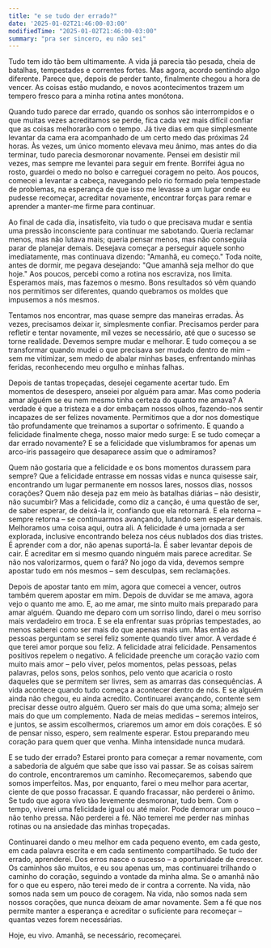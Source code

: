 ```yaml
---
title: "e se tudo der errado?"
date: '2025-01-02T21:46:00-03:00'
modifiedTime: "2025-01-02T21:46:00-03:00"
summary: "pra ser sincero, eu não sei"
---
```


Tudo tem ido tão bem ultimamente. A vida já parecia tão pesada, cheia de batalhas, tempestades e correntes fortes. Mas agora, acordo sentindo algo diferente. Parece que, depois de perder tanto, finalmente chegou a hora de vencer. As coisas estão mudando, e novos acontecimentos trazem um tempero fresco para a minha rotina antes monótona.

Quando tudo parece dar errado, quando os sonhos são interrompidos e o que muitas vezes acreditamos se perde, fica cada vez mais difícil confiar que as coisas melhorarão com o tempo. Já tive dias em que simplesmente levantar da cama era acompanhado de um certo medo das próximas 24 horas. Às vezes, um único momento elevava meu ânimo, mas antes do dia terminar, tudo parecia desmoronar novamente. Pensei em desistir mil vezes, mas sempre me levantei para seguir em frente. Borrifei água no rosto, guardei o medo no bolso e carreguei coragem no peito. Aos poucos, comecei a levantar a cabeça, navegando pelo rio formado pela tempestade de problemas, na esperança de que isso me levasse a um lugar onde eu pudesse recomeçar, acreditar novamente, encontrar forças para remar e aprender a manter-me firme para continuar.

Ao final de cada dia, insatisfeito, via tudo o que precisava mudar e sentia uma pressão inconsciente para continuar me sabotando. Queria reclamar menos, mas não lutava mais; queria pensar menos, mas não conseguia parar de planejar demais. Desejava começar a perseguir aquele sonho imediatamente, mas continuava dizendo: "Amanhã, eu começo." Toda noite, antes de dormir, me pegava desejando: "Que amanhã seja melhor do que hoje." Aos poucos, percebi como a rotina nos escraviza, nos limita. Esperamos mais, mas fazemos o mesmo. Bons resultados só vêm quando nos permitimos ser diferentes, quando quebramos os moldes que impusemos a nós mesmos.

Tentamos nos encontrar, mas quase sempre das maneiras erradas. Às vezes, precisamos deixar ir, simplesmente confiar. Precisamos perder para refletir e tentar novamente, mil vezes se necessário, até que o sucesso se torne realidade. Devemos sempre mudar e melhorar. E tudo começou a se transformar quando mudei o que precisava ser mudado dentro de mim – sem me vitimizar, sem medo de abalar minhas bases, enfrentando minhas feridas, reconhecendo meu orgulho e minhas falhas.

Depois de tantas tropeçadas, desejei cegamente acertar tudo. Em momentos de desespero, anseiei por alguém para amar. Mas como poderia amar alguém se eu nem mesmo tinha certeza do quanto me amava? A verdade é que a tristeza e a dor embaçam nossos olhos, fazendo-nos sentir incapazes de ser felizes novamente. Permitimos que a dor nos domestique tão profundamente que treinamos a suportar o sofrimento. E quando a felicidade finalmente chega, nosso maior medo surge: E se tudo começar a dar errado novamente? E se a felicidade que vislumbramos for apenas um arco-íris passageiro que desaparece assim que o admiramos?

Quem não gostaria que a felicidade e os bons momentos durassem para sempre? Que a felicidade entrasse em nossas vidas e nunca quisesse sair, encontrando um lugar permanente em nossos lares, nossos dias, nossos corações? Quem não deseja paz em meio às batalhas diárias – não desistir, não sucumbir? Mas a felicidade, como diz a canção, é uma questão de ser, de saber esperar, de deixá-la ir, confiando que ela retornará. E ela retorna – sempre retorna – se continuarmos avançando, lutando sem esperar demais. Melhoramos uma coisa aqui, outra ali. A felicidade é uma jornada a ser explorada, inclusive encontrando beleza nos céus nublados dos dias tristes. É aprender com a dor, não apenas suportá-la. É saber levantar depois de cair. É acreditar em si mesmo quando ninguém mais parece acreditar. Se não nos valorizarmos, quem o fará? No jogo da vida, devemos sempre apostar tudo em nós mesmos – sem desculpas, sem reclamações.

Depois de apostar tanto em mim, agora que comecei a vencer, outros também querem apostar em mim. Depois de duvidar se me amava, agora vejo o quanto me amo. E, ao me amar, me sinto muito mais preparado para amar alguém. Quando me deparo com um sorriso lindo, darei o meu sorriso mais verdadeiro em troca. E se ela enfrentar suas próprias tempestades, ao menos saberei como ser mais do que apenas mais um. Mas então as pessoas perguntam se serei feliz somente quando tiver amor. A verdade é que terei amor porque sou feliz. A felicidade atrai felicidade. Pensamentos positivos repelem o negativo. A felicidade preenche um coração vazio com muito mais amor – pelo viver, pelos momentos, pelas pessoas, pelas palavras, pelos sons, pelos sonhos, pelo vento que acaricia o rosto daqueles que se permitem ser livres, sem as amarras das consequências. A vida acontece quando tudo começa a acontecer dentro de nós. E se alguém ainda não chegou, eu ainda acredito. Continuarei avançando, contente sem precisar desse outro alguém. Quero ser mais do que uma soma; almejo ser mais do que um complemento. Nada de meias medidas – seremos inteiros, e juntos, se assim escolhermos, criaremos um amor em dois corações. E só de pensar nisso, espero, sem realmente esperar. Estou preparando meu coração para quem quer que venha. Minha intensidade nunca mudará.

E se tudo der errado? Estarei pronto para começar a remar novamente, com a sabedoria de alguém que sabe que isso vai passar. Se as coisas saírem do controle, encontraremos um caminho. Recomeçaremos, sabendo que somos imperfeitos. Mas, por enquanto, farei o meu melhor para acertar, ciente de que posso fracassar. E quando fracassar, não perderei o ânimo. Se tudo que agora vivo tão levemente desmoronar, tudo bem. Com o tempo, viverei uma felicidade igual ou até maior. Pode demorar um pouco – não tenho pressa. Não perderei a fé. Não temerei me perder nas minhas rotinas ou na ansiedade das minhas tropeçadas.

Continuarei dando o meu melhor em cada pequeno evento, em cada gesto, em cada palavra escrita e em cada sentimento compartilhado. Se tudo der errado, aprenderei. Dos erros nasce o sucesso – a oportunidade de crescer. Os caminhos são muitos, e eu sou apenas um, mas continuarei trilhando o caminho do coração, seguindo a vontade da minha alma. Se o amanhã não for o que eu espero, não terei medo de ir contra a corrente. Na vida, não somos nada sem um pouco de coragem. Na vida, não somos nada sem nossos corações, que nunca deixam de amar novamente. Sem a fé que nos permite manter a esperança e acreditar o suficiente para recomeçar – quantas vezes forem necessárias.

Hoje, eu vivo. Amanhã, se necessário, recomeçarei.
